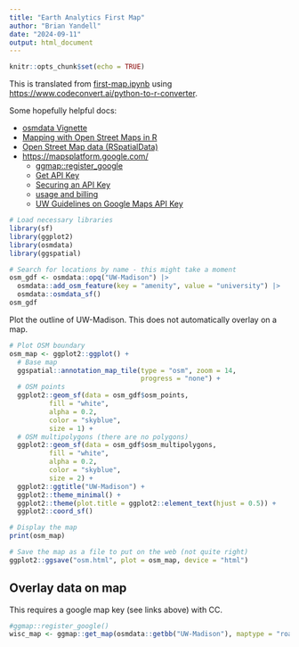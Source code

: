 ```yaml
---
title: "Earth Analytics First Map"
author: "Brian Yandell"
date: "2024-09-11"
output: html_document
---
```


```r
knitr::opts_chunk$set(echo = TRUE)
```

This is translated from
[first-map.ipynb](https://github.com/byandell-Tribal/first-map-template/blob/main/first-map.ipynb) using
<https://www.codeconvert.ai/python-to-r-converter>.

Some hopefully helpful docs:

- [osmdata Vignette](https://cran.r-project.org/web/packages/osmdata/vignettes/osmdata.html)
- [Mapping with Open Street Maps in R](https://jcoliver.github.io/learn-r/017-open-street-map.html)
- [Open Street Map data (RSpatialData)](https://rspatialdata.github.io/osm.html)
- <https://mapsplatform.google.com/>
  - [ggmap::register_google](https://rdrr.io/cran/ggmap/man/register_google.html)
  - [Get API Key](https://developers.google.com/maps/documentation/maps-static/get-api-key/)
  - [Securing an API Key](https://cloud.google.com/docs/authentication/api-keys#securing_an_api_key)
  - [usage and billing](https://developers.google.com/maps/documentation/maps-static/usage-and-billing/)
  - [UW Guidelines on Google Maps API Key](https://wiscweb.wisc.edu/2018/11/30/events-calendar-embedded-map-display-changes/)

```r
# Load necessary libraries
library(sf)
library(ggplot2)
library(osmdata)
library(ggspatial)
```

```r
# Search for locations by name - this might take a moment
osm_gdf <- osmdata::opq("UW-Madison") |>
  osmdata::add_osm_feature(key = "amenity", value = "university") |>
  osmdata::osmdata_sf()
osm_gdf
```

Plot the outline of UW-Madison.
This does not automatically overlay on a map.
                          
```r
# Plot OSM boundary
osm_map <- ggplot2::ggplot() +
  # Base map
  ggspatial::annotation_map_tile(type = "osm", zoom = 14,
                                 progress = "none") +
  # OSM points
  ggplot2::geom_sf(data = osm_gdf$osm_points, 
          fill = "white", 
          alpha = 0.2, 
          color = "skyblue", 
          size = 1) +
  # OSM multipolygons (there are no polygons)
  ggplot2::geom_sf(data = osm_gdf$osm_multipolygons, 
          fill = "white", 
          alpha = 0.2, 
          color = "skyblue", 
          size = 2) +
  ggplot2::ggtitle("UW-Madison") +
  ggplot2::theme_minimal() +
  ggplot2::theme(plot.title = ggplot2::element_text(hjust = 0.5)) +
  ggplot2::coord_sf()

# Display the map
print(osm_map)
```

```r
# Save the map as a file to put on the web (not quite right)
ggplot2::ggsave("osm.html", plot = osm_map, device = "html")
```

## Overlay data on map

This requires a google map key (see links above) with CC.

```r
#ggmap::register_google()
wisc_map <- ggmap::get_map(osmdata::getbb("UW-Madison"), maptype = "roadmap")
```
